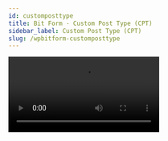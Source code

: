 ```yaml
---
id: customposttype
title: Bit Form - Custom Post Type (CPT) 
sidebar_label: Custom Post Type (CPT) 
slug: /wpbitform-customposttype
---
```


<Video youtube src="99bJtl9Eucc" />
<br/>

Sometimes, it is difficult for WordPress default post types to satisfy all the website owner’s requirements regarding the content management system. Here comes **Custom post type(CPT)*** handy. CPT allows you to create ‘post_types’ beyond traditional WordPress ‘post_types'(Post, Page, Attachment, Revision, Navigation Menu, Custom, ChangeSets).  CPT makes your website truly a ***Content Management System.***

Custom Field type is simply types of content that you can customize according to your website’s requirements. CPT is a new edition of our Bit Form integration section. Also, Bit Form users don’t have to install other CPT plugins as we are providing a built-in Custom Post Type option. You just have to create a custom post type & Bit Form will automatically create a post regarding that particular post type after successful form submission. It is one step easier for our users to manage their website content in a specific way they want.

## Bit Form Integration with CPT
***Process of creating new Custom Post Type:***

To integrate Bit Form with CPT, you have to create a new custom post type according to your requirement.   

Follow the path: Choose Bit Form from ***dashboard => Settings => CPT => Add New Post Type***

<Image src="CPT/Setttings to CPT" alt="CPT" w="1020" h="400" />

<Image src="CPT/Add Post Type" alt="CPT" w="1020" h="450" />

1. Enter the customize slug of your post.

2. Give a singular label of your post.

3. Then give a menu name displayed on the left side of your WordPress dashboard when you will create CPT.

4. Select the icon of the menu from ***Dashicon class name***.

<Image src="CPT/Select icon" alt="CPT" w="1020" h="400" />

5.Select some actions as your preference. By default, all will be selected.

6. Click on ***Add Post Type***. After refreshing the page, you can view the newly created CPT.

<Image src="CPT/Click on Add Post Type" alt="CPT" w="1020" h="400" />

<Image src="CPT/See the new job post" alt="CPT" w="1020" h="350" />

## Integration Settings

1. Select the form on which you want to apply integration.

2. Go to Settings => Integration => Click on ‘+’. Then select ‘CPT‘ as integration.

<Image src="CPT/Settings to Integration" alt="CPT" w="1020" h="350" />

3. Now give the data of ‘ Post type‘, ‘Post status‘, ‘Comment status‘. And later map all the required form fields with necessary post fields. WordPress default post fields are – ‘Post Title‘, ‘Post Name‘, ‘Post Excert‘, ‘Post Content‘. You can only map these fields with form fields. Then click on save.

<Image src="CPT/Integration Details" alt="CPT" w="1020" h="350" />

4. Go to conditional logic and set the logic that when the actions will be triggered. Don’t forget to click on the action ‘Integration‘. Otherwise conditional logic will not work properly.

<Image src="CPT/Conditional Logic" alt="CPT" w="1020" h="350" />

<Image src="CPT/Conditional Logic Details" alt="CPT" w="1020" h="350" />

5. Now, when you will submit job-related data through the form, you can view them from the created CPT.

<Image src="CPT/Enter Data" alt="CPT" w="1020" h="350" />

<Image src="CPT/View Data from list" alt="CPT" w="1020" h="350" />

6. If you select a draft from post status, your post will be drafted. After selecting ‘Public‘, the post will be viewed by all your user.

<Image src="CPT/job Publish" alt="CPT" w="1020" h="350" />

7. You can also edit data from the responses page. If you edit any data from the responses page, the value will be automatically updated on the post.

<Image src="CPT/Responses " alt="CPT" w="1020" h="350" />

<Image src="CPT/Edit from responses" alt="CPT" w="1020" h="300" />














